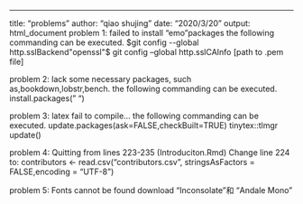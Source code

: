 ---
title: "problems"
author: "qiao shujing"
date: "2020/3/20"
output: html_document
problem 1:
failed to install "emo"packages
the following commanding can be executed.
$git config --global http.sslBackend"openssl"
$ git config --global http.sslCAInfo [path to .pem file]


problem 2:
lack some necessary packages, such as,bookdown,lobstr,bench.
the following commanding can be executed.
install.packages(" ")


problem 3:
latex fail to compile...
the following commanding can be executed.
update.packages(ask=FALSE,checkBuilt=TRUE)
tinytex::tlmgr update()

problem 4:
Quitting from lines 223-235   (Introduciton.Rmd)
Change line 224 to:
contributors <- read.csv("contributors.csv", stringsAsFactors = FALSE,encoding = "UTF-8")

problem 5:
Fonts cannot be found
download "Inconsolate"和 "Andale Mono"
